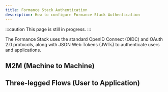 ```yaml
---
title: Formance Stack Authentication
description: How to configure Formance Stack Authentication
---
```


:::caution
This page is still in progress.
:::

The Formance Stack uses the standard OpenID Connect (OIDC) and OAuth 2.0 protocols, along with JSON Web Tokens (JWTs) to authenticate users and applications.

## M2M (Machine to Machine)

## Three-legged Flows (User to Application)

<!-- ## Personal authentication

To authorize API calls from the command line in a non-production environment, you can to generate a personal token. Personal tokens are only valid for use in sandbox environments, and expire after 60 minutes.

<CloudToken />

This saves the personal token into an environment variable called `FORMANCE_TOKEN` that we can use in further command lines. We can check the contents of the envronment variable to be sure that we have a valid token like this:

```shell
echo $FORMANCE_TOKEN
```

You should see a very long string of random characters that looks like this:
```
YiLCJhdWQiOlsiZmN0bCJdLCJqdGkiOiIn0.CRr7dc7omdlnbR1EhVmiaV0Aw84brAhZtMIp9e3gNil0KakkSNkYqJZsJ7KGmFKPVgjEx0QDsP5LtgRLvBa8SzikjXhjdJlfJ1neoviJiifWB8xs72OSe4pvaBWOmAhAk2BECe4NEERz4sksGca7KxQFXwfCJe8NTBZZiqnDh2fj1e6Az3nJUbiwp01DOzpyMufOQaEkHS4GCUfz5f7eI62Imo2f3v9XyuM95QGYE2rozGRDnGYIvbJDCfM2MpAwcMo5ef9PsJtOpdiCTwMeydJ4ow31visNnmg4BBPiaB.tiGRqtw2Qkb7ck4zXPiwZ4P5UcHcnwuHQnhDEOP9Ua5KI3G8p2JsKXLefeAIWJWZ9oNAgejP1LABNQ8zms3Ui7ZYNBNaxk432koCKOslRDXrxOFZRh60oFsjaPBS5xg02gbBnPjap9pb90P1YiN7agciJYEm5NOKlfmZpyI7srsB4LgDxo5o8d4Sk9r3qDzZIUqT2DvD9WWqxaSHeo1ez26Othbx5y3iKk3bLQmwy7PWzmGFMds9TZ4mpx5l15qRWJdZp7JyuOAfcGc9V2w74PudDdazzXwGebTjZGdSlW7HQMxwUR0otWtfO7N7XQypeya6pB9Wm1inaiE7KsGdhw
```
If you see something else, such as an error message, make sure you have a sandbox environment set up first. -->